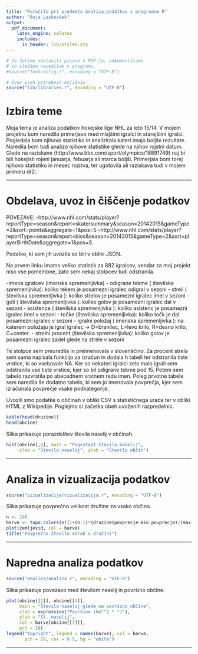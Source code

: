 ```yaml
---
title: "Poročilo pri predmetu Analiza podatkov s programom R"
author: "Anja Leskovšek"
output:
  pdf_document:
    latex_engine: xelatex
    includes:
      in_header: lib/styles.sty
---
```


```r
# Če želimo nastaviti pisave v PDF-ju, odkomentiramo
# in sledimo navodilom v programu.
#source("fontconfig.r", encoding = "UTF-8")

# Uvoz vseh potrebnih knjižnic
source("lib/libraries.r", encoding = "UTF-8")
```

# Izbira teme
Moja tema je analiza podatkov hokejske lige NHL za leto 15/14.
V mojem projektu bom naredila primerjavo med mlajšimi igralci in starejšimi igralci. Pogledala bom njihovo statistiko in analizirala kateri imajo boljše rezultate. Naredila bom tudi analizo njihove statistike glede na njihov rojstni datum. Glede na raziskave (http://www.bbc.com/sport/olympics/18891749) naj bi bili hokejisti rojeni januarja, febuarja ali marca boljši. Primerjala bom torej njihovo statistiko in mesec rojstva, ter ugotovila ali raziskava tudi v mojem primeru drži. 






***

# Obdelava, uvoz in čiščenje podatkov
POVEZAVE:
-http://www.nhl.com/stats/player?reportType=season&report=skatersummary&season=20142015&gameType=2&sort=points&aggregate=1&pos=S
-http://www.nhl.com/stats/player?reportType=season&report=bios&season=20142015&gameType=2&sort=playerBirthDate&aggregate=1&pos=S


Podatke, ki sem jih uvozila so bili v obliki JSON. 

Na prvem linku imamo veliko statistik za 882 igralcev, vendar za moj projekt niso vse pomembne, zato sem nekaj stolpcev tudi odstranila. 

-imena igralcev (imenska spremenljivka)
- odigrane tekme ( številska spremenljivka): koliko tekem je posamezni igralec odigral v sezoni
- streli ( številska spremenljivka ): koliko strelov je posamezni igralec imel v sezoni
- goli ( številska spremenljivka ): koliko golov je posamezni igralec dal v sezoni
- asistence ( številska spremenljivka ): koliko asistenc je posamezni igralec imel v sezoni
- točke (številska spremenljivka): koliko točk je dal posamezni igralec v sezoni
- igralni položaj ( imenska spremenljivka ): na katerem položaju je igral igralec -> D=branilec, L=levo krilo, R=desno krilo, C=center.
- strelni procent (številska spremenljivka): koliko golov je posamezni igralec zadel glede na strele v sezoni


Te stolpce sem preuredila in preimenovala v slovenščino. Za procent strela sem sama napisala funkcijo za izračun in dodala h tabeli ter odstranila tiste vrstice, ki so vsebovale NA. Ker so nekateri igralci zelo malo igrali sem odstranila vse tiste vrstice, kjer so bil odigrane tekme pod 15. Potem sem tabelo razvrstila po abecednem vrstnem redu imen. Poleg prvotne tabele sem naredila še dodatno tabelo, ki sem jo imenovala povprečja, kjer sem izračunala povprečje vsake podkategorije. 


Uvozili smo podatke o občinah v obliki CSV s statističnega urada ter v obliki HTML
z Wikipedije. Poglejmo si začetka obeh uvoženih razpredelnic.

```r
kable(head(druzine))
head(obcine)
```

Slika \ref{fig:histogram} prikazuje porazdelitev števila naselij v občinah.

```r
hist(obcine[,4], main = "Pogostost števila naselij",
     xlab = "Število naselij", ylab = "Število občin")
```

***

# Analiza in vizualizacija podatkov

```r
source("vizualizacija/vizualizacija.r", encoding = "UTF-8")
```

Slika \ref{fig:zemljevid} prikazuje povprečno velikost družine za vsako občino.

```r
n <- 100
barve <- topo.colors(n)[1+(n-1)*(druzine$povprecje-min.povprecje)/(max.povprecje-min.povprecje)]
plot(zemljevid, col = barve)
title("Povprečno število otrok v družini")
```

***

# Napredna analiza podatkov

```r
source("analiza/analiza.r", encoding = "UTF-8")
```

Slika \ref{fig:graf} prikazuje povezavo med številom naselij in površino občine.

```r
plot(obcine[[1]], obcine[[4]],
     main = "Število naselij glede na površino občine",
     xlab = expression("Površina (km"^2 * ")"),
     ylab = "Št. naselij",
     col = barve[obcine[[7]]],
     pch = 18)
legend("topright", legend = names(barve), col = barve,
       pch = 18, cex = 0.5, bg = "white")
```

***
